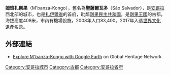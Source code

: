 {{Infobox settlement
<!--See the Table at Infobox Settlement for all fields and descriptions of usage-->
<!-- Basic info  ---------------->
|name          = 姆班扎剛果
|other_name             = 
|native_name            =  <!-- for cities whose native name is not in English -->
|nickname               = 
|settlement_type        = 
|motto                  =
<!-- images and maps  ----------->
|image_skyline          =  The Bansa, or residence of the King of Kongo, called St. Salvador (M'Banza Kongo), Astley 1745.jpg
|imagesize              =  300px
|image_caption          =  1745年的姆班扎剛果
|image_flag             = 
|flag_size              =
|image_seal             = 
|seal_size              =
|image_shield           = 
|shield_size            =
|image_map              = 
|mapsize                =
|map_caption            = 
|pushpin_map            = Angola<!-- the name of a location map as per http://en.wikipedia.org/wiki/Template:Location_map -->
|pushpin_label_position =right
|pushpin_mapsize        =300
|pushpin_map_caption    =
<!-- Location ------------------>
|coordinates_display    = inline,title
|coordinates_region     = AO
|subdivision_type       = 國家
|subdivision_name       = {{flag|Angola}}
|subdivision_type1      = 省
|subdivision_name1      = [[扎伊爾省|扎伊爾省]]
|subdivision_type2      =
|subdivision_name2      = 
|subdivision_type3      =
|subdivision_name3      = 
|<!-- Politics ----------------->
|government_footnotes   =
|government_type        =
|leader_title           =
|leader_name            =
|leader_title1          =  <!-- for places with, say, both a mayor and a city manager -->
|leader_name1           =
|established_title      = 建立
|established_date       = 1390年
<!-- Area    --------------------->
|area_magnitude         = 
|unit_pref                =Imperial <!--Enter: Imperial, if Imperial (metric) is desired-->
|area_footnotes           =
|area_total_km2           =  <!-- ALL fields dealing with a measurements are subject to automatic unit conversion-->
|area_land_km2            = <!--See table @ Template:Infobox Settlement for details on automatic unit conversion-->
<!-- Population   ----------------------->
|population_as_of               = 2008
|population_footnotes           =
|population_note                =
|population_total               = 83400
|population_density_km2         =
|population_density_sq_mi       =
|population_metro               =
|population_density_metro_km2   =
|population_density_metro_sq_mi =
|population_blank1_title        =Ethnicities
|population_blank1              =
|population_density_blank1_km2 =   
|population_density_blank1_sq_mi =
<!-- General information  --------------->
|timezone               =[[西非時間|西非時間]] 
|utc_offset             = +1
|timezone_DST           = 
|utc_offset_DST         = 
|latd=6|latm=16|lats= |latNS=S
|longd=14|longm=15|longs=|longEW=E
|elevation_footnotes    =  <!--for references: use <ref> </ref> tags-->
|elevation_m            = 408
|elevation_ft           =
<!-- Area/postal codes & others -------->
|postal_code_type       =  <!-- enter ZIP code, Postcode, Post code, Postal code... -->
|postal_code            =
|area_code              =
|blank_name             = [[柯本氣候分類法|氣候]]
|blank_info             = [[疏林草原|Aw]]
|blank1_name            =
|blank1_info            =
|website                = 
|footnotes              = {{designation list | embed=yes
   | designation1            = WHS
   | designation1_type       = 文化
   | designation1_criteria   =  iii，iv，vi
   | designation1_date       = 2017<small>（41屆）</small>
   | designation1_number     = [http://whc.unesco.org/en/list/1511 1511]
   | designation1_free1name = 所屬國家
   | designation1_free1value = {{ANG}}
   | designation1_free2name = 所屬地區
   | designation1_free2value = 非洲
   }}
}} 
'''姆班扎剛果'''（M'banza-Kongo），舊名為'''聖薩爾瓦多'''（São Salvador），是[[安哥拉|安哥拉]]西北部的城市，也是[[扎伊爾省|扎伊爾省]]的首府，毗鄰[[剛果民主共和國|剛果民主共和國]]，是[[剛果王國|剛果王國]]的古都，海拔高度408米，市內有機場設施，2008年人口83,400。2017年入选[[世界文化遺產|世界文化遺產]]名录。

==外部連結==
*[https://web.archive.org/web/20110817054834/http://ghn.globalheritagefund.org/?id=25 Explore M'banza-Kongo with Google Earth] on Global Heritage Network

{{Portal|安哥拉|Flag of Angola.svg}}

{{Municipalities of Angola}}

[[Category:安哥拉城市|Category:安哥拉城市]]
[[Category:古都|Category:古都]]
[[Category:安哥拉省府|Category:安哥拉省府]]